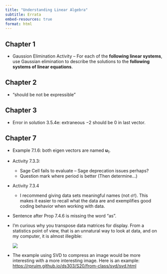 ```yaml
---
title: "Understanding Linear Algebra"
subtitle: Errata
embed-resources: true
format: html
---
```


\def\vec#1{{\boldsymbol #1}}

## Chapter 1

* Gaussion Elimination Activity --  For each of the **following linear systems**, use Gaussian elimination to describe the solutions to the **following systems of linear equations**.

## Chapter 2

* "should be not be expressible"

## Chapter 3

* Error in solution 3.5.4e: extraneous $-2$ should be 0 in last vector.

## Chapter 7

* Example 7.1.6: both eigen vectors are named $\vec{u}_1$.

* Activity 7.3.3: 

    * Sage Cell fails to evaluate -- Sage deprecation issues perhaps?
    * Question mark where period is better (Then determine...)
    
* Activity 7.3.4

    * I recommend giving data sets meaningful names (not `df`). This makes it easier
    to recall what the data are and exemplifies good coding behavior when working with data.
    
* Sentence after Prop 7.4.6 is missing the word "as".

* I'm curious why you transpose data matrices for display. From a statistics point of view, that is an unnatural way to look at data, and on my computer, it is almost illegible:


    ![](images/transposed-data-matrix.png)

* The example using SVD to compress an image would be more interesting with a more interesting image.  Here is an example: <https://rpruim.github.io/ds303/S20/from-class/svd/svd.html>


